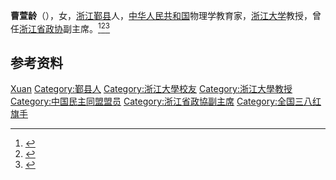 '''曹萱龄'''（{{bd|1918年||1984年|}}），女，[[浙江|浙江]][[鄞县|鄞县]]人，[[中华人民共和国|中华人民共和国]]物理学教育家，[[浙江大学|浙江大学]]教授，曾任[[浙江省政协|浙江省政协]]副主席。<ref>{{Cite book|title=中华人民共和国职官志|author=何虎生, 李耀东, 向常福主编|publisher=中国社会出版社|year=2003|isbn=9787800883934|location=北京|pages=}}</ref><ref>{{Cite book|title=华夏妇女名人词典|author=周行健主编|publisher=华夏出版社|year=1988|isbn=|location=北京|pages=}}</ref><ref>{{Cite book|title=古今中外女名人辞典|author=中国妇女管理干部学院编|publisher=中国广播电视出版社|year=1989|isbn=|location=北京|pages=}}</ref>

== 参考资料 ==
{{reflist}}

{{中国人物小作品}}

{{Authority control}}
{{DEFAULTSORT:Cao曹}}
[[Category:曹姓|Xuan]]
[[Category:鄞县人|Category:鄞县人]]
[[Category:浙江大學校友|Category:浙江大學校友]]
[[Category:浙江大學教授|Category:浙江大學教授]]
[[Category:中国民主同盟盟员|Category:中国民主同盟盟员]]
[[Category:浙江省政協副主席|Category:浙江省政協副主席]]
[[Category:全国三八红旗手|Category:全国三八红旗手]]